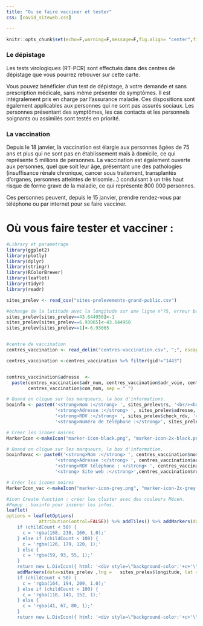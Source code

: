 ```yaml
---
title: "Ou se faire vacciner et tester"
css: [covid_siteweb.css]

---
```


```r
knitr::opts_chunk$set(echo=F,warning=F,message=F,fig.align= "center",fig.height= 5, fig.width= 8.5)

```
### Le dépistage
Les tests virologiques (RT-PCR) sont effectués dans des centres de dépistage que vous pourrez retrouver sur cette carte.
 
Vous pouvez bénéficier d’un test de dépistage, à votre demande et sans prescription médicale, sans même présenter de symptômes. Il est intégralement pris en charge par l'assurance maladie. Ces dispositions sont également applicables aux personnes qui ne sont pas assurés sociaux. Les personnes présentant des symptômes, les cas contacts et les personnels soignants ou assimilés sont testés en priorité.


### La vaccination 


Depuis le 18 janvier, la vaccination est élargie aux personnes âgées de 75 ans et plus qui ne sont pas en établissement mais à domicile, ce qui représente 5 millions de personnes. La vaccination est également ouverte aux personnes, quel que soit leur âge, présentant une des pathologies (insuffisance rénale chronique, cancer sous traitement, transplantés d’organes, personnes atteintes de trisomie…) conduisant à un très haut risque de forme grave de la maladie, ce qui représente 800 000 personnes.

Ces personnes peuvent, depuis le 15 janvier, prendre rendez-vous par téléphone ou par internet pour se faire vacciner.


# Où vous faire tester et vacciner :
```r
#Library et parametrage
library(ggplot2)
library(plotly)
library(dplyr)
library(stringr)
library(RColorBrewer)
library(leaflet)
library(tidyr)
library(readr)

```

```r
sites_prelev <- read_csv("sites-prelevements-grand-public.csv")

#échange de la latitude avec la longitude sur une ligne n°75, erreur base de donées.
sites_prelev[sites_prelev==43.644950]<-1
sites_prelev[sites_prelev==6.93065]<-43.644950
sites_prelev[sites_prelev==1]<-6.93065


#centre de vaccination
centres_vaccination <- read_delim("centres-vaccination.csv", ";", escape_double = FALSE, trim_ws = TRUE, na = "empty")

centres_vaccination <-centres_vaccination %>% filter(gid!="1443")


centres_vaccination$adresse  <-
  paste(centres_vaccination$adr_num, centres_vaccination$adr_voie, centres_vaccination$com_cp, 
        centres_vaccination$com_nom, sep = " ")


```

```r
# Quand on clique sur les marqueurs, la box d'informations.
boxinfo <- paste0('<strong>Nom :</strong> ', sites_prelev$rs, '<br/><hr>',
                  '<strong>Adresse :</strong> ', sites_prelev$adresse, '<br/>',
                  '<strong>RDV :</strong> ', sites_prelev$check_rdv, '<br/>',
                  '<strong>Numéro de téléphone :</strong>', sites_prelev$tel_rdv,'<br/>')

# Créer les icones noires
MarkerIcon <-makeIcon("marker-icon-black.png", "marker-icon-2x-black.png", 20, 30)

# Quand on clique sur les marqueurs, la box d'information.
boxinfovac <- paste0('<strong>Nom :</strong> ', centres_vaccination$nom, '<br/><hr>',
                  '<strong>Adresse :</strong> ', centres_vaccination$adresse, '<br/>',
                  '<strong>RDV téléphone : </strong> ', centres_vaccination$rdv_tel, '<br/>',
                  '<strong> Site web :</strong>',centres_vaccination$rdv_site_web,'<br/>')

# Créer les icones noires
MarkerIcon_vac <-makeIcon("marker-icon-grey.png", "marker-icon-2x-grey.png", 20, 30)
```

```r
#icon Create function : créer les cluster avec des couleurs Mécen.
#Popup : boxinfo pour insérer les infos.
leaflet(
options = leafletOptions(
            attributionControl=FALSE)) %>% addTiles() %>% addMarkers(data = centres_vaccination, lng =   centres_vaccination$long_coor1, lat =   centres_vaccination$lat_coor1,icon=MarkerIcon_vac,  clusterOptions = markerClusterOptions(iconCreateFunction=JS("function (cluster) {var childCount = cluster.getChildCount();  
    if (childCount < 50) {  
      c = 'rgba(168, 238, 160, 1.0);'
    } else if (childCount < 100) {  
      c = 'rgba(126, 179, 120, 1);'  
    } else { 
      c = 'rgba(59, 93, 55, 1);'  
    }    
    return new L.DivIcon({ html: '<div style=\"background-color:'+c+'\"><span>' + childCount + '</span></div>', className: 'marker-cluster', iconSize: new L.Point(40, 40) });}")), popup = boxinfovac, popupOptions=list(maxHeight=100, maxWidth=300), group = "Centre de vaccination") %>% 
    addMarkers(data=sites_prelev ,lng =   sites_prelev$longitude, lat =   sites_prelev$latitude,icon=MarkerIcon,  clusterOptions = markerClusterOptions(iconCreateFunction=JS("function (cluster) {var childCount = cluster.getChildCount();  
    if (childCount < 50) {  
      c = 'rgba(164, 194, 209, 1.0);'
    } else if (childCount < 100) {  
      c = 'rgba(118, 141, 152, 1);'  
    } else { 
      c = 'rgba(41, 67, 80, 1);'  
    }    
    return new L.DivIcon({ html: '<div style=\"background-color:'+c+'\"><span>' + childCount + '</span></div>', className: 'marker-cluster', iconSize: new L.Point(40, 40) });}")), popup = boxinfo, popupOptions=list(maxHeight=100, maxWidth=300) ,group = "Centre de prélèvement")%>% addLayersControl(overlayGroups=c("Centre de prélèvement","Centre de vaccination"),position = "bottomright",options =layersControlOptions(collapsed = FALSE)) %>%  hideGroup(c("Centre de prélèvement"))

```

